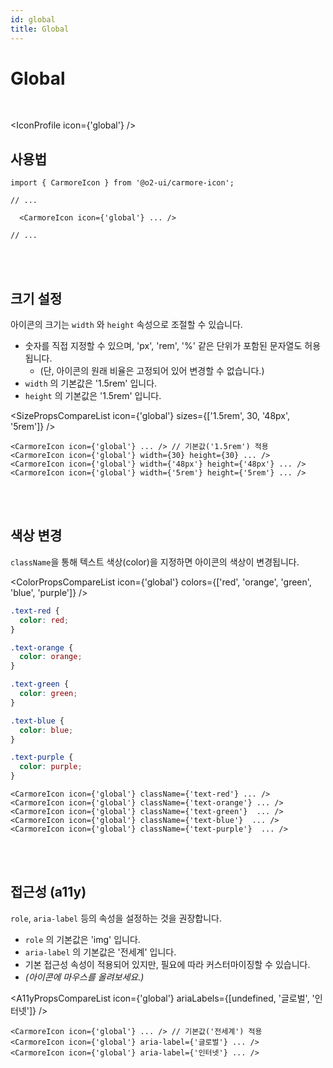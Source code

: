 ```yaml
---
id: global
title: Global
---
```




# Global

<br />

<IconProfile icon={'global'} />

## 사용법

```tsx
import { CarmoreIcon } from '@o2-ui/carmore-icon';

// ...

  <CarmoreIcon icon={'global'} ... />

// ...
```

<br />
<br />

## 크기 설정

아이콘의 크기는 `width` 와 `height` 속성으로 조절할 수 있습니다.

- 숫자를 직접 지정할 수 있으며, 'px', 'rem', '%' 같은 단위가 포함된 문자열도 허용됩니다.
  - (단, 아이콘의 원래 비율은 고정되어 있어 변경할 수 없습니다.)
- `width` 의 기본값은 '1.5rem' 입니다.
- `height` 의 기본값은 '1.5rem' 입니다.

<SizePropsCompareList icon={'global'} sizes={['1.5rem', 30, '48px', '5rem']} />

```tsx
<CarmoreIcon icon={'global'} ... /> // 기본값('1.5rem') 적용
<CarmoreIcon icon={'global'} width={30} height={30} ... />
<CarmoreIcon icon={'global'} width={'48px'} height={'48px'} ... />
<CarmoreIcon icon={'global'} width={'5rem'} height={'5rem'} ... />
```

<br />
<br />

## 색상 변경

`className`을 통해 텍스트 색상(color)을 지정하면 아이콘의 색상이 변경됩니다.

<ColorPropsCompareList icon={'global'} colors={['red', 'orange', 'green', 'blue', 'purple']} />

```css
.text-red {
  color: red;
}

.text-orange {
  color: orange;
}

.text-green {
  color: green;
}

.text-blue {
  color: blue;
}

.text-purple {
  color: purple;
}
```

```tsx
<CarmoreIcon icon={'global'} className={'text-red'} ... />
<CarmoreIcon icon={'global'} className={'text-orange'} ... />
<CarmoreIcon icon={'global'} className={'text-green'}  ... />
<CarmoreIcon icon={'global'} className={'text-blue'}  ... />
<CarmoreIcon icon={'global'} className={'text-purple'}  ... />
```

<br />
<br />

## 접근성 (a11y)

`role`, `aria-label` 등의 속성을 설정하는 것을 권장합니다.

- `role` 의 기본값은 'img' 입니다.
- `aria-label` 의 기본값은 '전세계' 입니다.
- 기본 접근성 속성이 적용되어 있지만, 필요에 따라 커스터마이징할 수 있습니다.
- _(아이콘에 마우스를 올려보세요.)_

<A11yPropsCompareList icon={'global'} ariaLabels={[undefined, '글로벌', '인터넷']} />

```tsx
<CarmoreIcon icon={'global'} ... /> // 기본값('전세계') 적용
<CarmoreIcon icon={'global'} aria-label={'글로벌'} ... />
<CarmoreIcon icon={'global'} aria-label={'인터넷'} ... />
```
